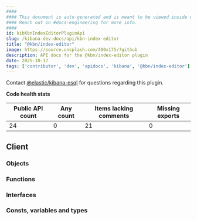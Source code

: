```yaml
---
####
#### This document is auto-generated and is meant to be viewed inside our experimental, new docs system.
#### Reach out in #docs-engineering for more info.
####
id: kibKbnIndexEditorPluginApi
slug: /kibana-dev-docs/api/kbn-index-editor
title: "@kbn/index-editor"
image: https://source.unsplash.com/400x175/?github
description: API docs for the @kbn/index-editor plugin
date: 2025-10-17
tags: ['contributor', 'dev', 'apidocs', 'kibana', '@kbn/index-editor']
---
```




Contact [@elastic/kibana-esql](https://github.com/orgs/elastic/teams/kibana-esql) for questions regarding this plugin.

**Code health stats**

| Public API count  | Any count | Items lacking comments | Missing exports |
|-------------------|-----------|------------------------|-----------------|
| 24 | 0 | 21 | 0 |

## Client

### Objects
<DocDefinitionList data={kbnIndexEditorObj.client.objects}/>

### Functions
<DocDefinitionList data={kbnIndexEditorObj.client.functions}/>

### Interfaces
<DocDefinitionList data={kbnIndexEditorObj.client.interfaces}/>

### Consts, variables and types
<DocDefinitionList data={kbnIndexEditorObj.client.misc}/>


